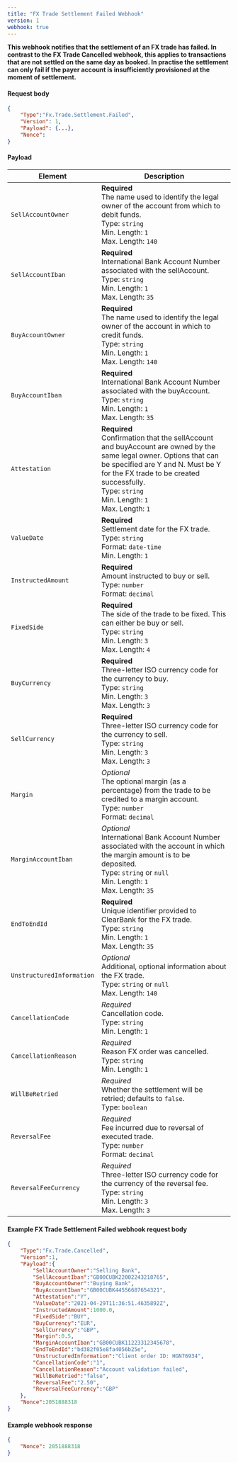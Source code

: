 ```yaml
---
title: "FX Trade Settlement Failed Webhook"
version: 1
webhook: true
---
```


**This webhook notifies that the settlement of an FX trade has failed. In contrast to the FX Trade Cancelled webhook, this applies to transactions that are not settled on the same day as booked. In practise the settlement can only fail if the payer account is insufficiently provisioned at the moment of settlement.**

#### Request body

```json
{
    "Type":"Fx.Trade.Settlement.Failed",
    "Version": 1,
    "Payload": {...},
    "Nonce":
}
```

#### Payload
| Element                 | Description                                                                                                                                                                                                               |
|-------------------------|---------------------------------------------------------------------------------------------------------------------------------------------------------------------------------------------------------------------------|
| `SellAccountOwner`      | **Required**<br /> The name used to identify the legal owner of the account from which to debit funds.<br /> Type: `string`<br /> Min. Length: `1`<br /> Max. Length: `140`<br />                                         |
| `SellAccountIban`       | **Required**<br /> International Bank Account Number associated with the sellAccount.<br /> Type: `string`<br /> Min. Length: `1`<br /> Max. Length: `35`<br />                                                           |
| `BuyAccountOwner`       | **Required**<br /> The name used to identify the legal owner of the account in which to credit funds.<br /> Type: `string`<br /> Min. Length: `1`<br /> Max. Length: `140`<br />                                          |
| `BuyAccountIban`        | **Required**<br /> International Bank Account Number associated with the buyAccount.<br /> Type: `string`<br /> Min. Length: `1`<br /> Max. Length: `35`<br />                                                            |
| `Attestation`           | **Required**<br /> Confirmation that the sellAccount and buyAccount are owned by the same legal owner. Options that can be specified are Y and N. Must be Y for the FX trade to be created successfully.<br /> Type: `string`<br /> Min. Length: `1`<br /> Max. Length: `1`<br />                      |
| `ValueDate`             | **Required**<br /> Settlement date for the FX trade.<br /> Type: `string`<br /> Format: `date-time`<br /> Min. Length: `1`<br />                                                                                          |
| `InstructedAmount`      | **Required**<br /> Amount instructed to buy or sell.<br /> Type: `number`<br /> Format: `decimal`<br />                                                                                                                   |
| `FixedSide`             | **Required**<br /> The side of the trade to be fixed. This can either be buy or sell.<br /> Type: `string`<br /> Min. Length: `3`<br /> Max. Length: `4`<br />                                                            |
| `BuyCurrency`           | **Required**<br /> Three-letter ISO currency code for the currency to buy.<br /> Type: `string`<br /> Min. Length: `3`<br /> Max. Length: `3`<br />                                                                       |
| `SellCurrency`          | **Required**<br /> Three-letter ISO currency code for the currency to sell.<br /> Type: `string`<br /> Min. Length: `3`<br /> Max. Length: `3`<br />                                                                      |
| `Margin`                | *Optional*<br /> The optional margin (as a percentage) from the trade to be credited to a margin account.<br /> Type: `number`<br /> Format: `decimal`<br />                                                              |
| `MarginAccountIban`     | *Optional*<br /> International Bank Account Number associated with the account in which the margin amount is to be deposited.<br /> Type: `string` or `null`<br /> Min. Length: `1`<br /> Max. Length: `35`<br />                   |
| `EndToEndId`            | **Required**<br /> Unique identifier provided to ClearBank for the FX trade.<br /> Type: `string`<br /> Min. Length: `1`<br /> Max. Length: `35`<br />                                                                    |
| `UnstructuredInformation`| *Optional*<br /> Additional, optional information about the FX trade.<br /> Type: `string` or `null`<br /> Max. Length: `140`<br />
| `CancellationCode`| *Required*<br /> Cancellation code.<br /> Type: `string`<br /> Min. Length: `1`<br />
| `CancellationReason`| *Required*<br /> Reason FX order was cancelled.<br /> Type: `string`<br /> Min. Length: `1`<br />
| `WillBeRetried`| *Required*<br /> Whether the settlement will be retried; defaults to `false`.<br /> Type: `boolean`<br />
| `ReversalFee`| *Required*<br /> Fee incurred due to reversal of executed trade.<br /> Type: `number`<br /> Format: `decimal`<br />
| `ReversalFeeCurrency`| *Required*<br /> Three-letter ISO currency code for the currency of the reversal fee.<br /> Type: `string`<br /> Min. Length: `3`<br /> Max. Length: `3`<br />                                                                    |

#### Example FX Trade Settlement Failed webhook request body

```json
{
    "Type":"Fx.Trade.Cancelled",
    "Version":1,
    "Payload":{
        "SellAccountOwner":"Selling Bank",
        "SellAccountIban":"GB00CUBK22002243218765",
        "BuyAccountOwner":"Buying Bank",
        "BuyAccountIban":"GB00CUBK44556687654321",
        "Attestation":"Y",
        "ValueDate":"2021-04-29T11:36:51.4635892Z",
        "InstructedAmount":1000.0,
        "FixedSide":"BUY",
        "BuyCurrency":"EUR",
        "SellCurrency":"GBP",
        "Margin":0.5,
        "MarginAccountIban":"GB00CUBK11223312345678",
        "EndToEndId":"bd382f05e8fa4056b25e",
        "UnstructuredInformation":"Client order ID: HGN76934",
        "CancellationCode":"1",
        "CancellationReason":"Account validation failed",
        "WillBeRetried":"false",
        "ReversalFee":"2.50",
        "ReversalFeeCurrency":"GBP"
    },
    "Nonce":2051888318
}
```

#### Example webhook response

```json
{
    "Nonce": 2051888318
}
```
